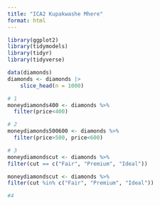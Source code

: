 ```yaml
---
title: "ICA2 Kupakwashe Mhere"
format: html
---
```


```r
library(ggplot2)
library(tidymodels)
library(tidyr)
library(tidyverse)
```


```r
data(diamonds)
diamonds <- diamonds |> 
    slice_head(n = 1000)
```

```r
# 1
moneydiamonds400 <- diamonds %>%
  filter(price<400)
```

```r
# 2
moneydiamonds500600 <- diamonds %>%
  filter(price>500, price<600) 
```

```r
# 3
moneydiamondscut <- diamonds %>%
filter(cut == c("Fair", "Premium", "Ideal"))
```

```r
moneydiamondscut <- diamonds %>%
filter(cut %in% c("Fair", "Premium", "Ideal"))
```

```r
#4 

```






